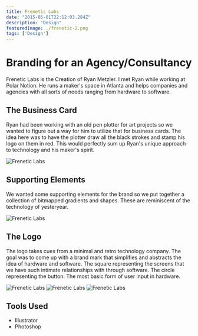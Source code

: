 ```yaml
---
title: Frenetic Labs
date: "2015-05-01T22:12:03.284Z"
description: "Design"
featuredImage: ./frenetic-2.png
tags: ['Design']
---
```


# Branding for an Agency/Consultancy

Frenetic Labs is the Creation of Ryan Metzler. I met Ryan while working at Polar Notion. He runs a maker's space
in Atlanta and helps companies and agencies with all sorts of needs ranging from hardware to software.

## The Business Card

Ryan had been working with an old pen plotter for art projects so we wanted to figure out a way for him to utilize that for 
business cards. The idea here was to have the plotter draw all the black strokes and stamp his logo on them in red. This 
would perfectly sum up Ryan's unique approach to technology and his maker's spirit.

![Frenetic Labs](./frenetic-2.png)

## Supporting Elements

<p className="mb-24">We wanted some supporting elements for the brand so we put together a collection of bitmapped gradients and shapes. 
These are reminiscent of the technology of yesteryear.</p>

![Frenetic Labs](./frenetic-1.png)

<h2 className="mt-24">The Logo</h2>

The logo takes cues from a minimal and retro technology company. The goal was to come up with a brand mark 
that simplifies and abstracts the idea of hardware and software. The square representing the screens that we 
have such intimate relationships with through software. The circle representing the button. The most basic form of user input
in hardware.

![Frenetic Labs](./frenetic-3.png)
![Frenetic Labs](./frenetic-4.png)
![Frenetic Labs](./frenetic-5.png)

## Tools Used
* Illustrator 
* Photoshop
